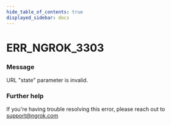 ```yaml
---
hide_table_of_contents: true
displayed_sidebar: docs
---
```



# ERR_NGROK_3303

### Message

URL "state" parameter is invalid.

<ErrorDetails error="err_ngrok_3303" />

### Further help

If you're having trouble resolving this error, please reach out to [support@ngrok.com](mailto:support@ngrok.com?subject=Help%20with%20ERR_NGROK_3303)

